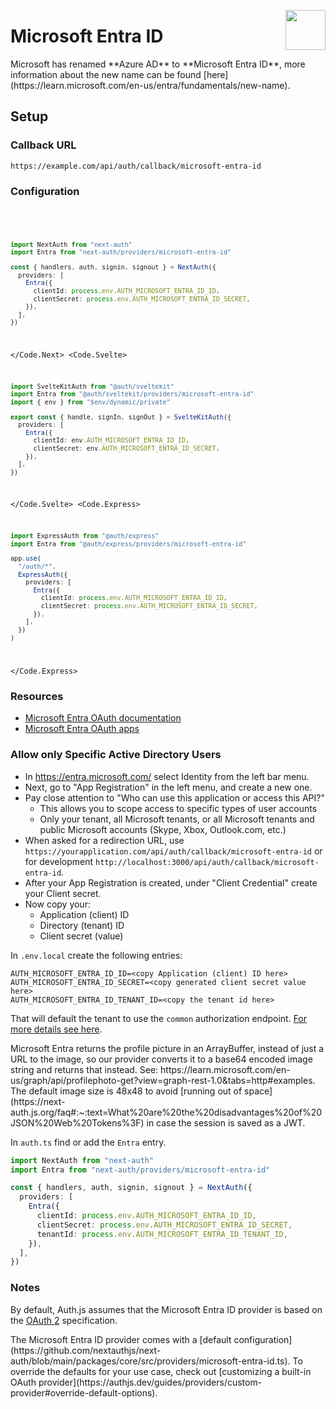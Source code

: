 
<img
  align="right"
  src="/img/providers/microsoft-entra-id.svg"
  height="64"
  width="64"
/>

# Microsoft Entra ID

<Callout>
  Microsoft has renamed **Azure AD** to **Microsoft Entra ID**, more information
  about the new name can be found
  [here](https://learn.microsoft.com/en-us/entra/fundamentals/new-name).
</Callout>

## Setup

### Callback URL

```
https://example.com/api/auth/callback/microsoft-entra-id
```

### Configuration

<Code>
  <Code.Next>

```ts filename="/auth.ts"
import NextAuth from "next-auth"
import Entra from "next-auth/providers/microsoft-entra-id"

const { handlers, auth, signin, signout } = NextAuth({
  providers: [
    Entra({
      clientId: process.env.AUTH_MICROSOFT_ENTRA_ID_ID,
      clientSecret: process.env.AUTH_MICROSOFT_ENTRA_ID_SECRET,
    }),
  ],
})
```

  </Code.Next>
  <Code.Svelte>

```ts filename="/src/auth.ts"
import SvelteKitAuth from "@auth/sveltekit"
import Entra from "@auth/sveltekit/providers/microsoft-entra-id"
import { env } from "$env/dynamic/private"

export const { handle, signIn, signOut } = SvelteKitAuth({
  providers: [
    Entra({
      clientId: env.AUTH_MICROSOFT_ENTRA_ID_ID,
      clientSecret: env.AUTH_MICROSOFT_ENTRA_ID_SECRET,
    }),
  ],
})
```

  </Code.Svelte>
  <Code.Express>

```ts filename="/src/app.ts"
import ExpressAuth from "@auth/express"
import Entra from "@auth/express/providers/microsoft-entra-id"

app.use(
  "/auth/*",
  ExpressAuth({
    providers: [
      Entra({
        clientId: process.env.AUTH_MICROSOFT_ENTRA_ID_ID,
        clientSecret: process.env.AUTH_MICROSOFT_ENTRA_ID_SECRET,
      }),
    ],
  })
)
```

  </Code.Express>
</Code>

### Resources

- [Microsoft Entra OAuth documentation](https://learn.microsoft.com/en-us/entra/identity-platform/v2-oauth2-auth-code-flow)
- [Microsoft Entra OAuth apps](https://learn.microsoft.com/en-us/entra/identity-platform/quickstart-register-app)

### Allow only Specific Active Directory Users

- In https://entra.microsoft.com/ select Identity from the left bar menu.
- Next, go to "App Registration" in the left menu, and create a new one.
- Pay close attention to "Who can use this application or access this API?"
  - This allows you to scope access to specific types of user accounts
  - Only your tenant, all Microsoft tenants, or all Microsoft tenants and public Microsoft accounts (Skype, Xbox, Outlook.com, etc.)
- When asked for a redirection URL, use `https://yourapplication.com/api/auth/callback/microsoft-entra-id` or for development `http://localhost:3000/api/auth/callback/microsoft-entra-id`.
- After your App Registration is created, under "Client Credential" create your Client secret.
- Now copy your:
  - Application (client) ID
  - Directory (tenant) ID
  - Client secret (value)

In `.env.local` create the following entries:

```
AUTH_MICROSOFT_ENTRA_ID_ID=<copy Application (client) ID here>
AUTH_MICROSOFT_ENTRA_ID_SECRET=<copy generated client secret value here>
AUTH_MICROSOFT_ENTRA_ID_TENANT_ID=<copy the tenant id here>
```

That will default the tenant to use the `common` authorization endpoint. [For more details see here](https://learn.microsoft.com/en-us/entra/identity-platform/v2-protocols#endpoints).

<Callout>
  Microsoft Entra returns the profile picture in an ArrayBuffer, instead of just
  a URL to the image, so our provider converts it to a base64 encoded image
  string and returns that instead. See:
  https://learn.microsoft.com/en-us/graph/api/profilephoto-get?view=graph-rest-1.0&tabs=http#examples.
  The default image size is 48x48 to avoid [running out of
  space](https://next-auth.js.org/faq#:~:text=What%20are%20the%20disadvantages%20of%20JSON%20Web%20Tokens%3F)
  in case the session is saved as a JWT.
</Callout>

In `auth.ts` find or add the `Entra` entry.

```ts
import NextAuth from "next-auth"
import Entra from "next-auth/providers/microsoft-entra-id"

const { handlers, auth, signin, signout } = NextAuth({
  providers: [
    Entra({
      clientId: process.env.AUTH_MICROSOFT_ENTRA_ID_ID,
      clientSecret: process.env.AUTH_MICROSOFT_ENTRA_ID_SECRET,
      tenantId: process.env.AUTH_MICROSOFT_ENTRA_ID_TENANT_ID,
    }),
  ],
})
```

### Notes

By default, Auth.js assumes that the Microsoft Entra ID provider is
based on the [OAuth 2](https://www.rfc-editor.org/rfc/rfc6749.html) specification.

<Callout>
  The Microsoft Entra ID provider comes with a [default
  configuration](https://github.com/nextauthjs/next-auth/blob/main/packages/core/src/providers/microsoft-entra-id.ts).
  To override the defaults for your use case, check out [customizing a built-in
  OAuth
  provider](https://authjs.dev/guides/providers/custom-provider#override-default-options).
</Callout>
